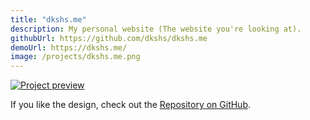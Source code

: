 ```yaml
---
title: "dkshs.me"
description: My personal website (The website you're looking at).
githubUrl: https://github.com/dkshs/dkshs.me
demoUrl: https://dkshs.me/
image: /projects/dkshs.me.png
---
```


[![Project preview](/projects/dkshs.me.png)](https://dkshs.me/)

If you like the design, check out the [Repository on GitHub](https://github.com/dkshs/dkshs.me).
